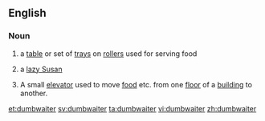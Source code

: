 ==English==
===Noun===
{{en-noun}}
#{{obs}} a [[table]] or set of [[tray]]s on [[roller]]s used for serving food
#{{obs}} a [[lazy Susan]]
#A small [[elevator]] used to move [[food]] etc. from one [[floor]] of a [[building]] to another.

[[et:dumbwaiter]]
[[sv:dumbwaiter]]
[[ta:dumbwaiter]]
[[vi:dumbwaiter]]
[[zh:dumbwaiter]]